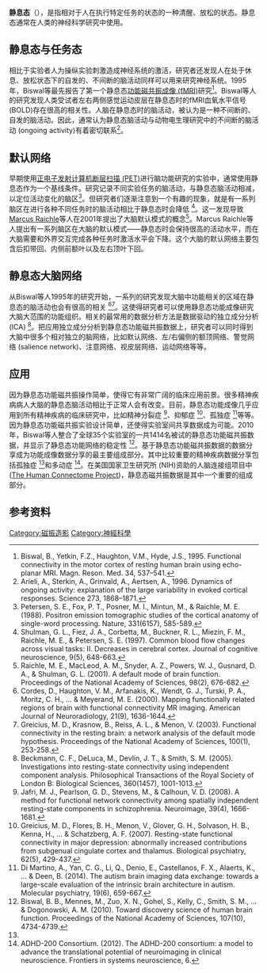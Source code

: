 '''静息态 '''（{{lang-en|resting state}}），是指相对于人在执行特定任务的状态的一种清醒、放松的状态。静息态通常在人类的神经科学研究中使用。

==静息态与任务态==
相比于实验者人为操纵实验刺激造成神经系统的激活，研究者还发现人在处于休息、放松状态下的自发的、不间断的脑活动同样可以用来研究神经系统。1995年，Biswal等最先报告了第一个静息态[[功能磁共振成像|功能磁共振成像 (fMRI)]]研究<ref>Biswal, B., Yetkin, F.Z., Haughton, V.M., Hyde, J.S., 1995. Functional connectivity in the motor cortex of resting human brain using echo-planar MRI. Magn. Reson. Med. 34, 537–541.</ref>。Biswal等人的研究发现人类受试者左右两侧感觉运动皮层在静息态时的fMRI血氧水平信号 (BOLD)存在很高的相关性。人脑在静息态时的脑活动，被认为是一种不间断的、自发的脑活动。因此，通常认为静息态脑活动与动物电生理研究中的不间断的脑活动 (ongoing activity)有着密切联系<ref>Arieli, A., Sterkin, A., Grinvald, A., Aertsen, A., 1996. Dynamics of ongoing activity: explanation of the large variability in evoked cortical responses. Science 273, 1868–1871.</ref>。

==默认网络==
早期使用[[正电子发射计算机断层扫描|正电子发射计算机断层扫描 (PET)]]进行脑功能研究的实验中，通常使用静息态作为一个基线条件。研究记录不同实验任务的脑活动，与静息态脑活动相减，以定位活动变化的脑区<ref>Petersen, S. E., Fox, P. T., Posner, M. I., Mintun, M., & Raichle, M. E. (1988). Positron emission tomographic studies of the cortical anatomy of single-word processing. Nature, 331(6157), 585-589.</ref>。但研究者们逐渐注意到一个有趣的现象，就是有一系列脑区在进行各种不同任务时的脑活动相比于静息态时会降低 <ref>Shulman, G. L., Fiez, J. A., Corbetta, M., Buckner, R. L., Miezin, F. M., Raichle, M. E., & Petersen, S. E. (1997). Common blood flow changes across visual tasks: II. Decreases in cerebral cortex. Journal of cognitive neuroscience, 9(5), 648-663.</ref>。这一发现导致[[马库斯·赖希勒|Marcus Raichle]]等人在2001年提出了大脑默认模式的概念<ref>Raichle, M. E., MacLeod, A. M., Snyder, A. Z., Powers, W. J., Gusnard, D. A., & Shulman, G. L. (2001). A default mode of brain function. Proceedings of the National Academy of Sciences, 98(2), 676-682.</ref>。Marcus Raichle等人提出有一系列脑区在大脑的默认模式——静息态时会保持很高的活动水平，而在大脑需要和外界交互完成各种任务时激活水平会下降。这个大脑的默认网络主要包含后扣带回、内侧前额叶以及左右顶叶下回。

==静息态大脑网络==
从Biswal等人1995年的研究开始，一系列的研究发现大脑中功能相关的区域在静息态的脑活动也会有很高的相关 <ref>Cordes, D., Haughton, V. M., Arfanakis, K., Wendt, G. J., Turski, P. A., Moritz, C. H., ... & Meyerand, M. E. (2000). Mapping functionally related regions of brain with functional connectivity MR imaging. American Journal of Neuroradiology, 21(9), 1636-1644.</ref><ref>Greicius, M. D., Krasnow, B., Reiss, A. L., & Menon, V. (2003). Functional connectivity in the resting brain: a network analysis of the default mode hypothesis. Proceedings of the National Academy of Sciences, 100(1), 253-258.</ref>。这使得研究者可以使用静息态功能成像研究大脑大范围的功能组织。相关的最常用的数据分析方法是数据驱动的独立成分分析 (ICA) <ref>Beckmann, C. F., DeLuca, M., Devlin, J. T., & Smith, S. M. (2005). Investigations into resting-state connectivity using independent component analysis. Philosophical Transactions of the Royal Society of London B: Biological Sciences, 360(1457), 1001-1013.</ref>。把应用独立成分分析到静息态功能磁共振数据上，研究者可以同时得到大脑中很多个相对独立的脑网络，比如默认网络、左/右偏侧的额顶网络、警觉网络 (salience network)、注意网络、视皮层网络、运动网络等等。

==应用==
因为静息态功能磁共振操作简单，使得它有非常广阔的临床应用前景。很多精神疾病病人大脑的静息态脑活动相比于正常人会有改变。目前，静息态功能成像几乎应用到所有精神疾病的临床研究中，比如精神分裂症 <ref>Jafri, M. J., Pearlson, G. D., Stevens, M., & Calhoun, V. D. (2008). A method for functional network connectivity among spatially independent resting-state components in schizophrenia. Neuroimage, 39(4), 1666-1681.</ref>、抑郁症 <ref>Greicius, M. D., Flores, B. H., Menon, V., Glover, G. H., Solvason, H. B., Kenna, H., ... & Schatzberg, A. F. (2007). Resting-state functional connectivity in major depression: abnormally increased contributions from subgenual cingulate cortex and thalamus. Biological psychiatry, 62(5), 429-437.</ref>、孤独症 <ref name="#1">Di Martino, A., Yan, C. G., Li, Q., Denio, E., Castellanos, F. X., Alaerts, K., ... & Deen, B. (2014). The autism brain imaging data exchange: towards a large-scale evaluation of the intrinsic brain architecture in autism. Molecular psychiatry, 19(6), 659-667.</ref>等等。因为静息态功能磁共振实验设计简单，还使得实验室间共享数据成为可能。2010年，Biswal等人整合了全球35个实验室的一共1414名被试的静息态功能磁共振数据，并显示了静息态功能网络的稳定性 <ref>Biswal, B. B., Mennes, M., Zuo, X. N., Gohel, S., Kelly, C., Smith, S. M., ... & Dogonowski, A. M. (2010). Toward discovery science of human brain function. Proceedings of the National Academy of Sciences, 107(10), 4734-4739.</ref>。基于静息态功能磁共振数据的数据分享成为功能成像数据分享的最主要组成部分。其中比较重要的精神疾病数据分享包括孤独症 <ref name="#1"/>和多动症 <ref>ADHD-200 Consortium. (2012). The ADHD-200 consortium: a model to advance the translational potential of neuroimaging in clinical neuroscience. Frontiers in systems neuroscience, 6.</ref>。在美国国家卫生研究所 (NIH)资助的人脑连接组项目中 ([http://www.humanconnectome.org/ The Human Connectome Project])，静息态磁共振数据是其中一个重要的组成部分。

==参考资料==
{{reflist|2}}

[[Category:磁振造影|Category:磁振造影]]
[[Category:神經科學|Category:神經科學]]